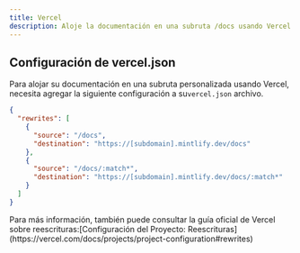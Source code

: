 ```yaml
---
title: Vercel
description: Aloje la documentación en una subruta /docs usando Vercel
---
```


## Configuración de vercel.json

Para alojar su documentación en una subruta personalizada usando Vercel, necesita agregar la siguiente configuración a su`vercel.json` archivo.

```json
{
  "rewrites": [
    {
      "source": "/docs",
      "destination": "https://[subdomain].mintlify.dev/docs"
    },
    {
      "source": "/docs/:match*",
      "destination": "https://[subdomain].mintlify.dev/docs/:match*"
    }
  ]
}
```

<Note>
  Para más información, también puede consultar la guía oficial de Vercel sobre reescrituras:[Configuración del Proyecto: Reescrituras](https://vercel.com/docs/projects/project-configuration#rewrites)
</Note>
